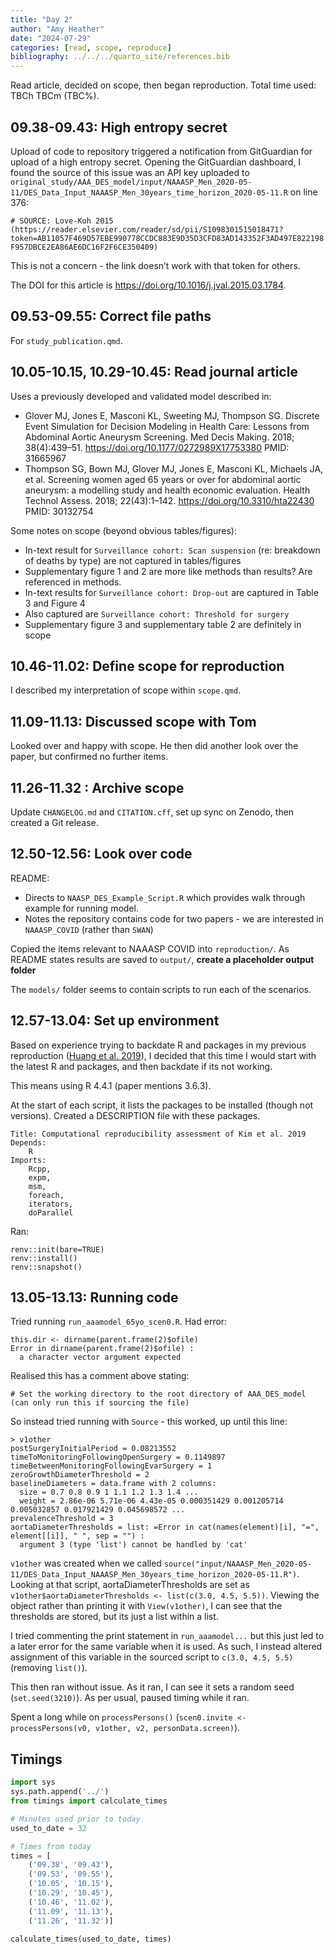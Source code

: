 ```yaml
---
title: "Day 2"
author: "Amy Heather"
date: "2024-07-29"
categories: [read, scope, reproduce]
bibliography: ../../../quarto_site/references.bib
---
```


::: {.callout-note}

Read article, decided on scope, then began reproduction. Total time used: TBCh TBCm (TBC%).

:::

## 09.38-09.43: High entropy secret

Upload of code to repository triggered a notification from GitGuardian for upload of a high entropy secret. Opening the GitGuardian dashboard, I found the source of this issue was an API key uploaded to `original_study/AAA_DES_model/input/NAAASP_Men_2020-05-11/DES_Data_Input_NAAASP_Men_30years_time_horizon_2020-05-11.R` on line 376:

`# SOURCE: Love-Koh 2015 (https://reader.elsevier.com/reader/sd/pii/S1098301515018471?token=AB11057F469D57EBE990778CCDC883E9D35D3CFD83AD143352F3AD497E822198F957DBCE2EA86AE6DC16F2F6CE350409)`

This is not a concern - the link doesn't work with that token for others.

The DOI for this article is <https://doi.org/10.1016/j.jval.2015.03.1784>.

## 09.53-09.55: Correct file paths

For `study_publication.qmd`.

## 10.05-10.15, 10.29-10.45: Read journal article

Uses a previously developed and validated model described in:

* Glover MJ, Jones E, Masconi KL, Sweeting MJ, Thompson SG. Discrete Event Simulation for Decision Modeling in Health Care: Lessons from Abdominal Aortic Aneurysm Screening. Med Decis Making. 2018; 38(4):439–51. <https://doi.org/10.1177/0272989X17753380> PMID: 31665967
* Thompson SG, Bown MJ, Glover MJ, Jones E, Masconi KL, Michaels JA, et al. Screening women aged 65 years or over for abdominal aortic aneurysm: a modelling study and health economic evaluation. Health Technol Assess. 2018; 22(43):1–142. <https://doi.org/10.3310/hta22430> PMID: 30132754

Some notes on scope (beyond obvious tables/figures):

* In-text result for `Surveillance cohort: Scan suspension` (re: breakdown of deaths by type) are not captured in tables/figures
* Supplementary figure 1 and 2 are more like methods than results? Are referenced in methods.
* In-text results for `Surveillance cohort: Drop-out` are captured in Table 3 and Figure 4
* Also captured are `Surveillance cohort: Threshold for surgery`
* Supplementary figure 3 and supplementary table 2 are definitely in scope

## 10.46-11.02: Define scope for reproduction

I described my interpretation of scope within `scope.qmd`.

## 11.09-11.13: Discussed scope with Tom

Looked over and happy with scope. He then did another look over the paper, but confirmed no further items.

## 11.26-11.32 : Archive scope

Update `CHANGELOG.md` and `CITATION.cff`, set up sync on Zenodo, then created a Git release.

## 12.50-12.56: Look over code

README:

* Directs to `NAASP_DES_Example_Script.R` which provides walk through example for running model.
* Notes the repository contains code for two papers - we are interested in `NAAASP_COVID` (rather than `SWAN`)

Copied the items relevant to NAAASP COVID into `reproduction/`. As README states results are saved to `output/`, **create a placeholder output folder**

The `models/` folder seems to contain scripts to run each of the scenarios.

## 12.57-13.04: Set up environment

Based on experience trying to backdate R and packages in my previous reproduction ([Huang et al. 2019](https://pythonhealthdatascience.github.io/stars-reproduce-huang-2019/logbook/posts/2024_07_05/)), I decided that this time I would start with the latest R and packages, and then backdate if its not working.

This means using R 4.4.1 (paper mentions 3.6.3).

At the start of each script, it lists the packages to be installed (though not versions). Created a DESCRIPTION file with these packages.

```
Title: Computational reproducibility assessment of Kim et al. 2019
Depends: 
    R
Imports:
    Rcpp,
    expm,
    msm,
    foreach,
    iterators,
    doParallel
```

Ran:

```
renv::init(bare=TRUE)
renv::install()
renv::snapshot()
```

## 13.05-13.13: Running code

Tried running `run_aaamodel_65yo_scen0.R`. Had error:

```
this.dir <- dirname(parent.frame(2)$ofile)
Error in dirname(parent.frame(2)$ofile) : 
  a character vector argument expected
```

Realised this has a comment above stating:

```
# Set the working directory to the root directory of AAA_DES_model (can only run this if sourcing the file)
```

So instead tried running with `Source` - this worked, up until this line:

```
> v1other
postSurgeryInitialPeriod = 0.08213552 
timeToMonitoringFollowingOpenSurgery = 0.1149897 
timeBetweenMonitoringFollowingEvarSurgery = 1 
zeroGrowthDiameterThreshold = 2 
baselineDiameters = data.frame with 2 columns:
  size = 0.7 0.8 0.9 1 1.1 1.2 1.3 1.4 ...
  weight = 2.86e-06 5.71e-06 4.43e-05 0.000351429 0.001205714 0.005032857 0.017921429 0.045698572 ...
prevalenceThreshold = 3 
aortaDiameterThresholds = list: =Error in cat(names(element)[i], "=", element[[i]], " ", sep = "") : 
  argument 3 (type 'list') cannot be handled by 'cat'
```

`v1other` was created when we called `source("input/NAAASP_Men_2020-05-11/DES_Data_Input_NAAASP_Men_30years_time_horizon_2020-05-11.R")`. Looking at that script, aortaDiameterThresholds are set as `v1other$aortaDiameterThresholds <- list(c(3.0, 4.5, 5.5))`. Viewing the object rather than printing it with `View(v1other)`, I can see that the thresholds are stored, but its just a list within a list.

I tried commenting the print statement in `run_aaamodel...` but this just led to a later error for the same variable when it is used. As such, I instead altered assignment of this variable in the sourced script to `c(3.0, 4.5, 5.5)` (removing `list()`).

This then ran without issue. As it ran, I can see it sets a random seed (`set.seed(3210)`). As per usual, paused timing while it ran.

Spent a long while on `processPersons()` (`scen0.invite <- processPersons(v0, v1other, v2, personData.screen)`).

## Timings

```python
import sys
sys.path.append('../')
from timings import calculate_times

# Minutes used prior to today
used_to_date = 32

# Times from today
times = [
    ('09.38', '09.43'),
    ('09.53', '09.55'),
    ('10.05', '10.15'),
    ('10.29', '10.45'),
    ('10.46', '11.02'),
    ('11.09', '11.13'),
    ('11.26', '11.32')]

calculate_times(used_to_date, times)
```